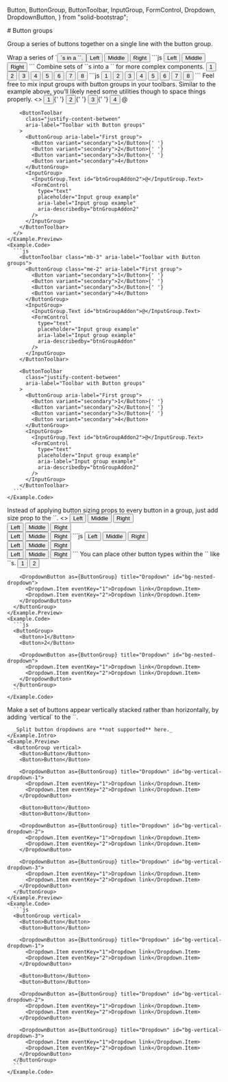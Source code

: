   Button,
  ButtonGroup,
  ButtonToolbar,
  InputGroup,
  FormControl,
  Dropdown,
  DropdownButton,
} from "solid-bootstrap";

<GithubSource name="ButtonGroupDocs.mdx" />
# Button groups

<p class="lead">
  Group a series of buttons together on a single line with the button group.
</p>

<div class="row gy-5 pt-3">

  <Example title="Basic example">
    <Example.Intro>
      Wrap a series of `<Button>`s in a `<ButtonGroup>`.
    </Example.Intro>
    <Example.Preview>
      <ButtonGroup aria-label="Basic example">
        <Button variant="secondary">Left</Button>
        <Button variant="secondary">Middle</Button>
        <Button variant="secondary">Right</Button>
      </ButtonGroup>
    </Example.Preview>
    <Example.Code>
      ```js
      <ButtonGroup aria-label="Basic example">
        <Button variant="secondary">Left</Button>
        <Button variant="secondary">Middle</Button>
        <Button variant="secondary">Right</Button>
      </ButtonGroup>
      ```
    </Example.Code>
  </Example>

  <Example title="Button toolbar">
    <Example.Intro>
      Combine sets of `<ButtonGroup>`s into a `<ButtonToolbar>` for more complex components.
    </Example.Intro>
    <Example.Preview>
      <ButtonToolbar aria-label="Toolbar with button groups">
        <ButtonGroup class="me-2" aria-label="First group">
          <Button>1</Button> <Button>2</Button> <Button>3</Button> <Button>4</Button>
        </ButtonGroup>
        <ButtonGroup class="me-2" aria-label="Second group">
          <Button>5</Button> <Button>6</Button> <Button>7</Button>
        </ButtonGroup>
        <ButtonGroup aria-label="Third group">
          <Button>8</Button>
        </ButtonGroup>
      </ButtonToolbar>
    </Example.Preview>
    <Example.Code>
      ```js
      <ButtonToolbar aria-label="Toolbar with button groups">
        <ButtonGroup class="me-2" aria-label="First group">
          <Button>1</Button> <Button>2</Button> <Button>3</Button> <Button>4</Button>
        </ButtonGroup>
        <ButtonGroup class="me-2" aria-label="Second group">
          <Button>5</Button> <Button>6</Button> <Button>7</Button>
        </ButtonGroup>
        <ButtonGroup aria-label="Third group">
          <Button>8</Button>
        </ButtonGroup>
      </ButtonToolbar>
      ```
    </Example.Code>
  </Example>

  <Example title="Mixed toolbars">
    <Example.Intro>
      Feel free to mix input groups with button groups in your toolbars. Similar to the example above, you’ll likely need some utilities though to space things properly.
    </Example.Intro>
    <Example.Preview>
      <>
        <ButtonToolbar class="mb-3" aria-label="Toolbar with Button groups">
          <ButtonGroup class="me-2" aria-label="First group">
            <Button variant="secondary">1</Button>{' '}
            <Button variant="secondary">2</Button>{' '}
            <Button variant="secondary">3</Button>{' '}
            <Button variant="secondary">4</Button>
          </ButtonGroup>
          <InputGroup>
            <InputGroup.Text id="btnGroupAddon">@</InputGroup.Text>
            <FormControl
              type="text"
              placeholder="Input group example"
              aria-label="Input group example"
              aria-describedby="btnGroupAddon"
            />
          </InputGroup>
        </ButtonToolbar>

        <ButtonToolbar
          class="justify-content-between"
          aria-label="Toolbar with Button groups"
        >
          <ButtonGroup aria-label="First group">
            <Button variant="secondary">1</Button>{' '}
            <Button variant="secondary">2</Button>{' '}
            <Button variant="secondary">3</Button>{' '}
            <Button variant="secondary">4</Button>
          </ButtonGroup>
          <InputGroup>
            <InputGroup.Text id="btnGroupAddon2">@</InputGroup.Text>
            <FormControl
              type="text"
              placeholder="Input group example"
              aria-label="Input group example"
              aria-describedby="btnGroupAddon2"
            />
          </InputGroup>
        </ButtonToolbar>
      </>
    </Example.Preview>
    <Example.Code>
      ```js
        <ButtonToolbar class="mb-3" aria-label="Toolbar with Button groups">
          <ButtonGroup class="me-2" aria-label="First group">
            <Button variant="secondary">1</Button>{' '}
            <Button variant="secondary">2</Button>{' '}
            <Button variant="secondary">3</Button>{' '}
            <Button variant="secondary">4</Button>
          </ButtonGroup>
          <InputGroup>
            <InputGroup.Text id="btnGroupAddon">@</InputGroup.Text>
            <FormControl
              type="text"
              placeholder="Input group example"
              aria-label="Input group example"
              aria-describedby="btnGroupAddon"
            />
          </InputGroup>
        </ButtonToolbar>

        <ButtonToolbar
          class="justify-content-between"
          aria-label="Toolbar with Button groups"
        >
          <ButtonGroup aria-label="First group">
            <Button variant="secondary">1</Button>{' '}
            <Button variant="secondary">2</Button>{' '}
            <Button variant="secondary">3</Button>{' '}
            <Button variant="secondary">4</Button>
          </ButtonGroup>
          <InputGroup>
            <InputGroup.Text id="btnGroupAddon2">@</InputGroup.Text>
            <FormControl
              type="text"
              placeholder="Input group example"
              aria-label="Input group example"
              aria-describedby="btnGroupAddon2"
            />
          </InputGroup>
        </ButtonToolbar>
      ```
    </Example.Code>
  </Example>

  <Example title="Sizing">
    <Example.Intro>
      Instead of applying button sizing props to every button in a group, just add size prop to the `<ButtonGroup>`.
    </Example.Intro>
    <Example.Preview>
      <>
        <ButtonGroup size="lg" class="mb-2">
          <Button>Left</Button>
          <Button>Middle</Button>
          <Button>Right</Button>
        </ButtonGroup>
        <br />
        <ButtonGroup class="mb-2">
          <Button>Left</Button>
          <Button>Middle</Button>
          <Button>Right</Button>
        </ButtonGroup>
        <br />
        <ButtonGroup size="sm">
          <Button>Left</Button>
          <Button>Middle</Button>
          <Button>Right</Button>
        </ButtonGroup>
      </>
    </Example.Preview>
    <Example.Code>
      ```js
        <ButtonGroup size="lg" class="mb-2">
          <Button>Left</Button>
          <Button>Middle</Button>
          <Button>Right</Button>
        </ButtonGroup>
        <br />
        <ButtonGroup class="mb-2">
          <Button>Left</Button>
          <Button>Middle</Button>
          <Button>Right</Button>
        </ButtonGroup>
        <br />
        <ButtonGroup size="sm">
          <Button>Left</Button>
          <Button>Middle</Button>
          <Button>Right</Button>
        </ButtonGroup>
      ```
    </Example.Code>
  </Example>

  <Example title="Nesting">
    <Example.Intro>
      You can place other button types within the `<ButtonGroup>` like `<DropdownButton>`s.
    </Example.Intro>
    <Example.Preview>
      <ButtonGroup>
        <Button>1</Button>
        <Button>2</Button>

        <DropdownButton as={ButtonGroup} title="Dropdown" id="bg-nested-dropdown">
          <Dropdown.Item eventKey="1">Dropdown link</Dropdown.Item>
          <Dropdown.Item eventKey="2">Dropdown link</Dropdown.Item>
        </DropdownButton>
      </ButtonGroup>
    </Example.Preview>
    <Example.Code>
      ```js
      <ButtonGroup>
        <Button>1</Button>
        <Button>2</Button>

        <DropdownButton as={ButtonGroup} title="Dropdown" id="bg-nested-dropdown">
          <Dropdown.Item eventKey="1">Dropdown link</Dropdown.Item>
          <Dropdown.Item eventKey="2">Dropdown link</Dropdown.Item>
        </DropdownButton>
      </ButtonGroup>
      ```
    </Example.Code>
  </Example>

  <Example title="Vertical variation">
    <Example.Intro>
      Make a set of buttons appear vertically stacked rather than horizontally, by adding `vertical` to the `<ButtonGroup>`.

      _Split button dropdowns are **not supported** here._
    </Example.Intro>
    <Example.Preview>
      <ButtonGroup vertical>
        <Button>Button</Button>
        <Button>Button</Button>

        <DropdownButton as={ButtonGroup} title="Dropdown" id="bg-vertical-dropdown-1">
          <Dropdown.Item eventKey="1">Dropdown link</Dropdown.Item>
          <Dropdown.Item eventKey="2">Dropdown link</Dropdown.Item>
        </DropdownButton>

        <Button>Button</Button>
        <Button>Button</Button>

        <DropdownButton as={ButtonGroup} title="Dropdown" id="bg-vertical-dropdown-2">
          <Dropdown.Item eventKey="1">Dropdown link</Dropdown.Item>
          <Dropdown.Item eventKey="2">Dropdown link</Dropdown.Item>
        </DropdownButton>

        <DropdownButton as={ButtonGroup} title="Dropdown" id="bg-vertical-dropdown-3">
          <Dropdown.Item eventKey="1">Dropdown link</Dropdown.Item>
          <Dropdown.Item eventKey="2">Dropdown link</Dropdown.Item>
        </DropdownButton>
      </ButtonGroup>
    </Example.Preview>
    <Example.Code>
      ```js
      <ButtonGroup vertical>
        <Button>Button</Button>
        <Button>Button</Button>

        <DropdownButton as={ButtonGroup} title="Dropdown" id="bg-vertical-dropdown-1">
          <Dropdown.Item eventKey="1">Dropdown link</Dropdown.Item>
          <Dropdown.Item eventKey="2">Dropdown link</Dropdown.Item>
        </DropdownButton>

        <Button>Button</Button>
        <Button>Button</Button>

        <DropdownButton as={ButtonGroup} title="Dropdown" id="bg-vertical-dropdown-2">
          <Dropdown.Item eventKey="1">Dropdown link</Dropdown.Item>
          <Dropdown.Item eventKey="2">Dropdown link</Dropdown.Item>
        </DropdownButton>

        <DropdownButton as={ButtonGroup} title="Dropdown" id="bg-vertical-dropdown-3">
          <Dropdown.Item eventKey="1">Dropdown link</Dropdown.Item>
          <Dropdown.Item eventKey="2">Dropdown link</Dropdown.Item>
        </DropdownButton>
      </ButtonGroup>
      ```
    </Example.Code>
  </Example>

  <ButtonGroupApi />
</div>
